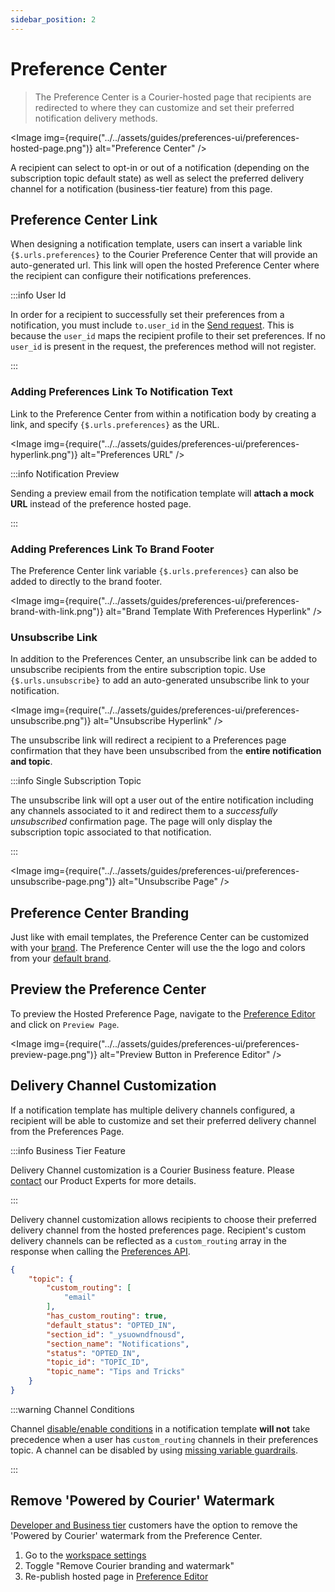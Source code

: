 ```yaml
---
sidebar_position: 2
---
```



# Preference Center

> The Preference Center is a Courier-hosted page that recipients are redirected to where they can customize and set their preferred notification delivery methods.

<Image
  img={require("../../assets/guides/preferences-ui/preferences-hosted-page.png")}
  alt="Preference Center"
/>

A recipient can select to opt-in or out of a notification (depending on the subscription topic default state)
as well as select the preferred delivery channel for a notification (business-tier feature) from this page.

## Preference Center Link

When designing a notification template, users can insert a variable link `{$.urls.preferences}` to the Courier Preference Center that will provide an auto-generated url. 
This link will open the hosted Preference Center where the recipient can configure their notifications preferences.

:::info User Id

In order for a recipient to successfully set their preferences from a notification, you must include `to.user_id` in the [Send request](/reference/send/message). 
This is because the `user_id` maps the recipient profile to their set preferences. If no `user_id` is present in the request, the preferences method will not register. 

:::

### Adding Preferences Link To Notification Text

Link to the Preference Center from within a notification body by creating a link, and specify `{$.urls.preferences}` as the URL.

<Image
  img={require("../../assets/guides/preferences-ui/preferences-hyperlink.png")}
  alt="Preferences URL"
/>

:::info Notification Preview

Sending a preview email from the notification template will **attach a mock URL** instead of the preference hosted page.

:::

### Adding Preferences Link To Brand Footer

The Preference Center link variable `{$.urls.preferences}` can also be added to directly to the brand footer. 

<Image
  img={require("../../assets/guides/preferences-ui/preferences-brand-with-link.png")}
  alt="Brand Template With Preferences Hyperlink"
/>

### Unsubscribe Link

In addition to the Preferences Center, an unsubscribe link can be added to unsubscribe recipients from the entire subscription topic. Use `{$.urls.unsubscribe}` to add an auto-generated unsubscribe link to your notification.

<Image
  img={require("../../assets/guides/preferences-ui/preferences-unsubscribe.png")}
  alt="Unsubscribe Hyperlink"
/>

The unsubscribe link will redirect a recipient to a Preferences page confirmation that they have been unsubscribed from the **entire notification and topic**.

:::info Single Subscription Topic

The unsubscribe link will opt a user out of the entire notification including any channels associated to it and redirect them to a _successfully unsubscribed_ confirmation page. The page will only display the subscription topic associated to that notification.

:::

<Image
  img={require("../../assets/guides/preferences-ui/preferences-unsubscribe-page.png")}
  alt="Unsubscribe Page"
/>

## Preference Center Branding

Just like with email templates, the Preference Center can be customized with your [brand](../content/brands/brands-in-email-notifications.mdx#customize-your-brands). 
The Preference Center will use the the logo and colors from your [default brand](https://app.courier.com/database/brands).

## Preview the Preference Center

To preview the Hosted Preference Page, navigate to the [Preference Editor](preferences-editor.mdx) and click on `Preview Page`.

<Image
  img={require("../../assets/guides/preferences-ui/preferences-preview-page.png")}
  alt="Preview Button in Preference Editor"
/>

## Delivery Channel Customization

If a notification template has multiple delivery channels configured, a recipient will be able to customize and set their preferred delivery channel from the Preferences Page.

:::info Business Tier Feature

Delivery Channel customization is a Courier Business feature. Please [contact](https://www.courier.com/request-demo/) our Product Experts for more details.

:::

Delivery channel customization allows recipients to choose their preferred delivery channel from the hosted preferences page. Recipient's custom delivery channels can be reflected as a `custom_routing` array in the response when calling the [Preferences API](../../reference/user-preferences/get-subscription-topic-preferences.mdx).

```json
{
	"topic": {
		"custom_routing": [
			"email"
		],
		"has_custom_routing": true,
		"default_status": "OPTED_IN",
		"section_id": "_ysuowndfnousd",
		"section_name": "Notifications",
		"status": "OPTED_IN",
		"topic_id": "TOPIC_ID",
		"topic_name": "Tips and Tricks"
	}
}
```

:::warning Channel Conditions

Channel [disable/enable conditions](../content/notification-settings/send-conditions.mdx) in a notification template **will not** take precedence when a user has `custom_routing` channels in their preferences topic. A channel can be disabled by using [missing variable guardrails](../content/variables/variable-not-found.mdx).

:::

## Remove 'Powered by Courier' Watermark

[Developer and Business tier](https://www.courier.com/pricing/) customers have the option to remove the 'Powered by Courier' watermark from the Preference Center.

1. Go to the [workspace settings](https://app.courier.com/settings/general)
2. Toggle "Remove Courier branding and watermark"
3. Re-publish hosted page in [Preference Editor](https://app.courier.com/settings/preferences)